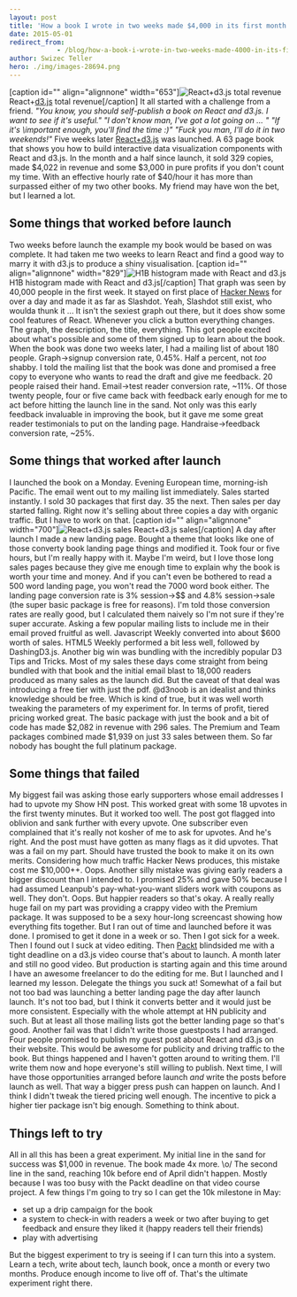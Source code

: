 ```yaml
---
layout: post
title: 'How a book I wrote in two weeks made $4,000 in its first month'
date: 2015-05-01
redirect_from: 
            - /blog/how-a-book-i-wrote-in-two-weeks-made-4000-in-its-first-month/swizec/6675
author: Swizec Teller
hero: ./img/images-28694.png
---
```

\[caption id="" align="alignnone" width="653"]![React+d3.js total revenue](./img/images-28694.png "React+d3.js total revenue") React+[d3.js](http://protovis.org/ "D3.js") total revenue\[/caption] It all started with a challenge from a friend. _"You know, you should self-publish a book on React and d3.js. I want to see if it's useful."_ _"I don't know man, I've got a lot going on ... "_ _"If it's \\important enough, you'll find the time :)"_ _"Fuck you man, I'll do it in two weekends!"_ Five weeks later [React+d3.js](http://swizec.com/reactd3js) was launched. A 63 page book that shows you how to build interactive data visualization components with React and d3.js. In the month and a half since launch, it sold 329 copies, made $4,022 in revenue and some $3,000 in pure profits if you don't count my time. With an effective hourly rate of $40/hour it has more than surpassed either of my two other books. My friend may have won the bet, but I learned a lot.

## Some things that worked before launch

Two weeks before launch the example my book would be based on was complete. It had taken me two weeks to learn React and find a good way to marry it with d3.js to produce a shiny visualisation. \[caption id="" align="alignnone" width="829"]![H1B histogram made with React and d3.js](./img/images-28692.png "H1B histogram made with React and d3.js") H1B histogram made with React and d3.js\[/caption] That graph was seen by 40,000 people in the first week. It stayed on first place of [Hacker News](http://news.ycombinator.com/ "Hacker News") for over a day and made it as far as Slashdot. Yeah, Slashdot still exist, who woulda thunk it ... It isn't the sexiest graph out there, but it does show some cool features of React. Whenever you click a button everything changes. The graph, the description, the title, everything. This got people excited about what's possible and some of them signed up to learn about the book. When the book was done two weeks later, I had a mailing list of about 180 people. Graph->signup conversion rate, 0.45%. Half a percent, not _too_ shabby. I told the mailing list that the book was done and promised a free copy to everyone who wants to read the draft and give me feedback. 20 people raised their hand. Email->test reader conversion rate, ~11%. Of those twenty people, four or five came back with feedback early enough for me to act before hitting the launch line in the sand. Not only was this early feedback invaluable in improving the book, but it gave me some great reader testimonials to put on the landing page. Handraise->feedback conversion rate, ~25%.

## Some things that worked after launch

I launched the book on a Monday. Evening European time, morning-ish Pacific. The email went out to my mailing list immediately. Sales started instantly. I sold 30 packages that first day. 35 the next. Then sales per day started falling. Right now it's selling about three copies a day with organic traffic. But I have to work on that. \[caption id="" align="alignnone" width="700"]![React+d3.js sales](./img/images-28696.png "React+d3.js sales") React+d3.js sales\[/caption] A day after launch I made a new landing page. Bought a theme that looks like one of those converty book landing page things and modified it. Took four or five hours, but I'm really happy with it. Maybe I'm weird, but I love those long sales pages because they give me enough time to explain why the book is worth your time and money. And if you can't even be bothered to read a 500 word landing page, you won't read the 7000 word book either. The landing page conversion rate is 3% session->$$ and 4.8% session->sale (the super basic package is free for reasons). I'm told those conversion rates are really good, but I calculated them naively so I'm not sure if they're super accurate. Asking a few popular mailing lists to include me in their email proved fruitful as well. Javascript Weekly converted into about $600 worth of sales. HTML5 Weekly performed a bit less well, followed by DashingD3.js. Another big win was bundling with the incredibly popular D3 Tips and Tricks. Most of my sales these days come straight from being bundled with that book and the initial email blast to 18,000 readers produced as many sales as the launch did. But the caveat of that deal was introducing a free tier with just the pdf. @d3noob is an idealist and thinks knowledge should be free. Which is kind of true, but it was well worth tweaking the parameters of my experiment for. In terms of profit, tiered pricing worked great. The basic package with just the book and a bit of code has made $2,082 in revenue with 296 sales. The Premium and Team packages combined made $1,939 on just 33 sales between them. So far nobody has bought the full platinum package.

## Some things that failed

My biggest fail was asking those early supporters whose email addresses I had to upvote my Show HN post. This worked great with some 18 upvotes in the first twenty minutes. But it worked too well. The post got flagged into oblivion and sank further with every upvote. One subscriber even complained that it's really not kosher of me to ask for upvotes. And he's right. And the post must have gotten as many flags as it did upvotes. That was a fail on my part. Should have trusted the book to make it on its own merits. Considering how much traffic Hacker News produces, this mistake cost me $10,000++. Oops. Another silly mistake was giving early readers a bigger discount than I intended to. I promised 25% and gave 50% because I had assumed Leanpub's pay-what-you-want sliders work with coupons as well. They don't. Oops. But happier readers so that's okay. A really really huge fail on my part was providing a crappy video with the Premium package. It was supposed to be a sexy hour-long screencast showing how everything fits together. But I ran out of time and launched before it was done. I promised to get it done in a week or so. Then I got sick for a week. Then I found out I suck at video editing. Then [Packt](http://www.packtpub.com "Packt") blindsided me with a tight deadline on a d3.js video course that's about to launch. A month later and still no good video. But production is starting again and this time around I have an awesome freelancer to do the editing for me. But I launched and I learned my lesson. Delegate the things you suck at! Somewhat of a fail but not too bad was launching a better landing page the day after launch launch. It's not too bad, but I think it converts better and it would just be more consistent. Especially with the whole attempt at HN publicity and such. But at least all those mailing lists got the better landing page so that's good. Another fail was that I didn't write those guestposts I had arranged. Four people promised to publish my guest post about React and d3.js on their website. This would be awesome for publicity and driving traffic to the book. But things happened and I haven't gotten around to writing them. I'll write them now and hope everyone's still willing to publish. Next time, I will have those opportunities arranged before launch _and_ write the posts before launch as well. That way a bigger press push can happen on launch. And I think I didn't tweak the tiered pricing well enough. The incentive to pick a higher tier package isn't big enough. Something to think about.

## Things left to try

All in all this has been a great experiment. My initial line in the sand for success was $1,000 in revenue. The book made 4x more. \\o/ The second line in the sand, reaching 10k before end of April didn't happen. Mostly because I was too busy with the Packt deadline on that video course project. A few things I'm going to try so I can get the 10k milestone in May:

- set up a drip campaign for the book
- a system to check-in with readers a week or two after buying to get feedback and ensure they liked it (happy readers tell their friends)
- play with advertising

But the biggest experiment to try is seeing if I can turn this into a system. Learn a tech, write about tech, launch book, once a month or every two months. Produce enough income to live off of. That's the ultimate experiment right there.